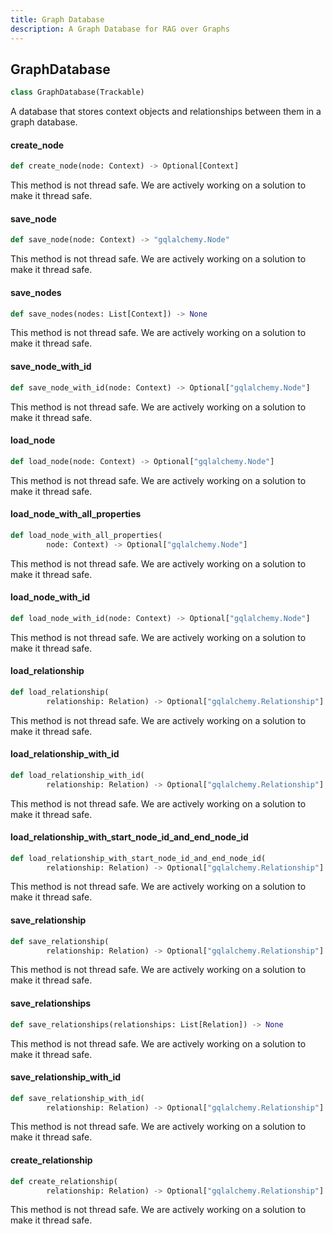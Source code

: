 ```yaml
---
title: Graph Database
description: A Graph Database for RAG over Graphs
---
```


## GraphDatabase

```python
class GraphDatabase(Trackable)
```

A database that stores context objects and relationships between them in a graph database.

#### create\_node

```python
def create_node(node: Context) -> Optional[Context]
```

<Danger>This method is not thread safe. We are actively working on a solution to make it thread safe.</Danger>

#### save\_node

```python
def save_node(node: Context) -> "gqlalchemy.Node"
```

<Danger>This method is not thread safe. We are actively working on a solution to make it thread safe.</Danger>

#### save\_nodes

```python
def save_nodes(nodes: List[Context]) -> None
```

<Danger>This method is not thread safe. We are actively working on a solution to make it thread safe.</Danger>

#### save\_node\_with\_id

```python
def save_node_with_id(node: Context) -> Optional["gqlalchemy.Node"]
```

<Danger>This method is not thread safe. We are actively working on a solution to make it thread safe.</Danger>

#### load\_node

```python
def load_node(node: Context) -> Optional["gqlalchemy.Node"]
```

<Danger>This method is not thread safe. We are actively working on a solution to make it thread safe.</Danger>

#### load\_node\_with\_all\_properties

```python
def load_node_with_all_properties(
        node: Context) -> Optional["gqlalchemy.Node"]
```

<Danger>This method is not thread safe. We are actively working on a solution to make it thread safe.</Danger>

#### load\_node\_with\_id

```python
def load_node_with_id(node: Context) -> Optional["gqlalchemy.Node"]
```

<Danger>This method is not thread safe. We are actively working on a solution to make it thread safe.</Danger>

#### load\_relationship

```python
def load_relationship(
        relationship: Relation) -> Optional["gqlalchemy.Relationship"]
```

<Danger>This method is not thread safe. We are actively working on a solution to make it thread safe.</Danger>

#### load\_relationship\_with\_id

```python
def load_relationship_with_id(
        relationship: Relation) -> Optional["gqlalchemy.Relationship"]
```

<Danger>This method is not thread safe. We are actively working on a solution to make it thread safe.</Danger>

#### load\_relationship\_with\_start\_node\_id\_and\_end\_node\_id

```python
def load_relationship_with_start_node_id_and_end_node_id(
        relationship: Relation) -> Optional["gqlalchemy.Relationship"]
```

<Danger>This method is not thread safe. We are actively working on a solution to make it thread safe.</Danger>

#### save\_relationship

```python
def save_relationship(
        relationship: Relation) -> Optional["gqlalchemy.Relationship"]
```

<Danger>This method is not thread safe. We are actively working on a solution to make it thread safe.</Danger>

#### save\_relationships

```python
def save_relationships(relationships: List[Relation]) -> None
```

<Danger>This method is not thread safe. We are actively working on a solution to make it thread safe.</Danger>

#### save\_relationship\_with\_id

```python
def save_relationship_with_id(
        relationship: Relation) -> Optional["gqlalchemy.Relationship"]
```

<Danger>This method is not thread safe. We are actively working on a solution to make it thread safe.</Danger>

#### create\_relationship

```python
def create_relationship(
        relationship: Relation) -> Optional["gqlalchemy.Relationship"]
```

<Danger>This method is not thread safe. We are actively working on a solution to make it thread safe.</Danger>

